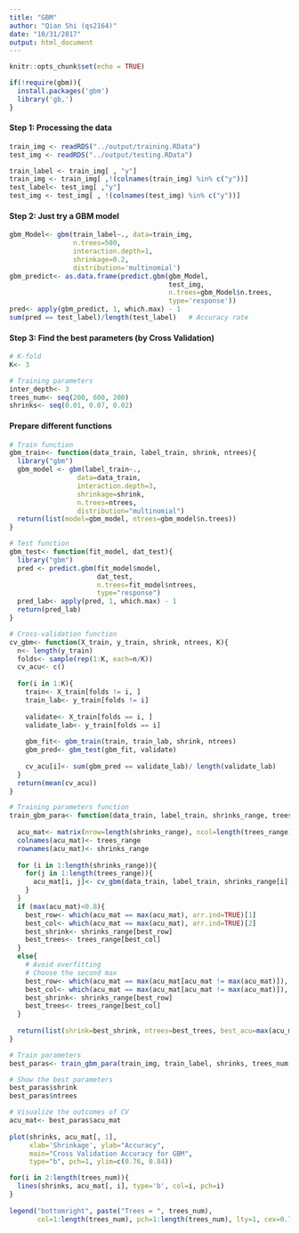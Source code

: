 ```yaml
---
title: "GBM"
author: "Qian Shi (qs2164)"
date: "10/31/2017"
output: html_document
---
```


```r
knitr::opts_chunk$set(echo = TRUE)
```

```r
if(!require(gbm)){
  install.packages('gbm')
  library('gb,')
}
```

#### Step 1: Processing the data 
```r
train_img <- readRDS("../output/training.RData")
test_img <- readRDS("../output/testing.RData")

train_label <- train_img[ , "y"]
train_img <- train_img[ ,!(colnames(train_img) %in% c("y"))]
test_label<- test_img[ ,"y"]
test_img <- test_img[ , !(colnames(test_img) %in% c("y"))]
```

#### Step 2: Just try a GBM model
```r
gbm_Model<- gbm(train_label~., data=train_img,
                n.trees=500,
                interaction.depth=1,
                shrinkage=0.2,
                distribution='multinomial')
gbm_predict<- as.data.frame(predict.gbm(gbm_Model, 
                                        test_img, 
                                        n.trees=gbm_Model$n.trees, 
                                        type='response'))
pred<- apply(gbm_predict, 1, which.max) - 1
sum(pred == test_label)/length(test_label)   # Accuracy rate
```

#### Step 3: Find the best parameters (by Cross Validation)
```r
# K-fold
K<- 3

# Training parameters
inter_depth<- 3
trees_num<- seq(200, 600, 200)
shrinks<- seq(0.01, 0.07, 0.02)
```

#### Prepare different functions
```r
# Train function
gbm_train<- function(data_train, label_train, shrink, ntrees){
  library("gbm")
  gbm_model <- gbm(label_train~., 
                 data=data_train,
                 interaction.depth=3, 
                 shrinkage=shrink,
                 n.trees=ntrees,
                 distribution="multinomial")
  return(list(model=gbm_model, ntrees=gbm_model$n.trees))
}
```

```r
# Test function
gbm_test<- function(fit_model, dat_test){
  library("gbm")
  pred <- predict.gbm(fit_model$model, 
                      dat_test, 
                      n.trees=fit_model$ntrees, 
                      type="response")
  pred_lab<- apply(pred, 1, which.max) - 1
  return(pred_lab)
}
```

```r
# Cross-validation function
cv_gbm<- function(X_train, y_train, shrink, ntrees, K){
  n<- length(y_train)
  folds<- sample(rep(1:K, each=n/K))
  cv_acu<- c()
  
  for(i in 1:K){
    train<- X_train[folds != i, ]
    train_lab<- y_train[folds != i]
    
    validate<- X_train[folds == i, ]
    validate_lab<- y_train[folds == i]
    
    gbm_fit<- gbm_train(train, train_lab, shrink, ntrees)
    gbm_pred<- gbm_test(gbm_fit, validate)
    
    cv_acu[i]<- sum(gbm_pred == validate_lab)/ length(validate_lab)
  }
  return(mean(cv_acu))
}
```


```r
# Training parameters function
train_gbm_para<- function(data_train, label_train, shrinks_range, trees_range, K){
  
  acu_mat<- matrix(nrow=length(shrinks_range), ncol=length(trees_range))
  colnames(acu_mat)<- trees_range
  rownames(acu_mat)<- shrinks_range
  
  for (i in 1:length(shrinks_range)){
    for(j in 1:length(trees_range)){
      acu_mat[i, j]<- cv_gbm(data_train, label_train, shrinks_range[i], trees_range[j], K)
    }
  }
  if (max(acu_mat)<0.8){
    best_row<- which(acu_mat == max(acu_mat), arr.ind=TRUE)[1]
    best_col<- which(acu_mat == max(acu_mat), arr.ind=TRUE)[2]
    best_shrink<- shrinks_range[best_row]
    best_trees<- trees_range[best_col]
  }
  else{
    # Avoid overfitting
    # Choose the second max
    best_row<- which(acu_mat == max(acu_mat[acu_mat != max(acu_mat)]), arr.ind=TRUE)[1]
    best_col<- which(acu_mat == max(acu_mat[acu_mat != max(acu_mat)]), arr.ind=TRUE)[2]
    best_shrink<- shrinks_range[best_row]
    best_trees<- trees_range[best_col]
  }
  
  return(list(shrink=best_shrink, ntrees=best_trees, best_acu=max(acu_mat), acu_mat=acu_mat))
}
```

```r
# Train parameters
best_paras<- train_gbm_para(train_img, train_label, shrinks, trees_num, K)

# Show the best parameters
best_paras$shrink
best_paras$ntrees
```

```r
# Visualize the outcomes of CV
acu_mat<- best_paras$acu_mat
  
plot(shrinks, acu_mat[, 1], 
     xlab='Shrinkage', ylab="Accuracy", 
     main="Cross Validation Accuracy for GBM", 
     type="b", pch=1, ylim=c(0.76, 0.84))

for(i in 2:length(trees_num)){
  lines(shrinks, acu_mat[, i], type='b', col=i, pch=i)
}
  
legend("bottomright", paste("Trees = ", trees_num), 
       col=1:length(trees_num), pch=1:length(trees_num), lty=1, cex=0.7)
```

